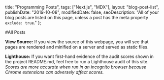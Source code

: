 
  title: "Programming Posts",
  tags: ["Next.js", "MDX"],
  layout: "blog-post-list",
  publishDate: "2019-10-08",
  modifiedDate: false,
  seoDescription:
    "All of your blog posts are listed on this page, unless a post has the meta property `exclude: true`."
};

#All Posts

**View Source:** If you view the source of this webpage, you will see that pages are rendered and minified on a server and served as static files.

**Lighthouse:** If you want first-hand evidence of the audit scores shown in the project README.md, feel free to run a Lighthouse audit of this site. _Scores are more accurate when run in an incognito browser because Chrome extensions can adversely affect scores._
